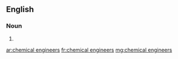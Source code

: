 ==English==

===Noun===
{{head|en|plural}}

# {{plural of|chemical engineer|lang=en}}

[[ar:chemical engineers]]
[[fr:chemical engineers]]
[[mg:chemical engineers]]